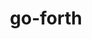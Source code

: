 ---
title: "go-forth"
description: "A template for building static sites with Go"
link: "https://github.com/iamseeley/go-forth"
---